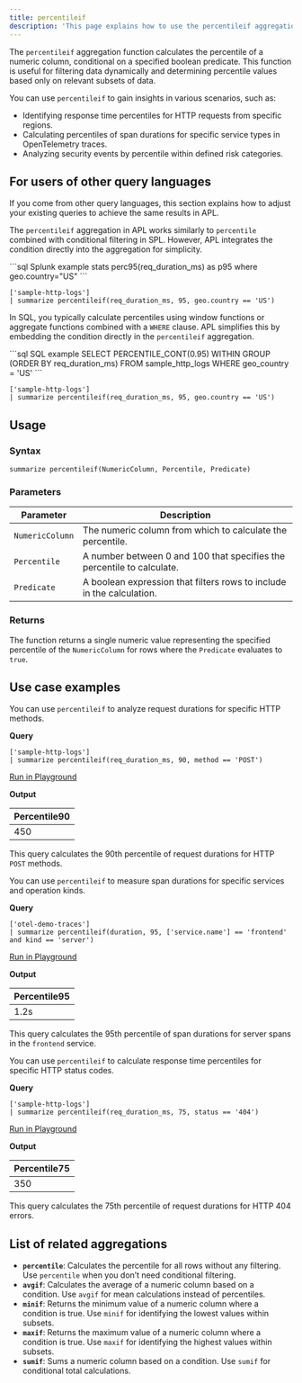 ```yaml
---
title: percentileif
description: 'This page explains how to use the percentileif aggregation function in APL.'
---
```


The `percentileif` aggregation function calculates the percentile of a numeric column, conditional on a specified boolean predicate. This function is useful for filtering data dynamically and determining percentile values based only on relevant subsets of data.

You can use `percentileif` to gain insights in various scenarios, such as:

- Identifying response time percentiles for HTTP requests from specific regions.
- Calculating percentiles of span durations for specific service types in OpenTelemetry traces.
- Analyzing security events by percentile within defined risk categories.

## For users of other query languages

If you come from other query languages, this section explains how to adjust your existing queries to achieve the same results in APL.

<AccordionGroup>
<Accordion title="Splunk SPL users">

The `percentileif` aggregation in APL works similarly to `percentile` combined with conditional filtering in SPL. However, APL integrates the condition directly into the aggregation for simplicity.

<CodeGroup>
```sql Splunk example
stats perc95(req_duration_ms) as p95 where geo.country="US"
```

```kusto APL equivalent
['sample-http-logs']
| summarize percentileif(req_duration_ms, 95, geo.country == 'US')
```
</CodeGroup>

</Accordion>
<Accordion title="ANSI SQL users">

In SQL, you typically calculate percentiles using window functions or aggregate functions combined with a `WHERE` clause. APL simplifies this by embedding the condition directly in the `percentileif` aggregation.

<CodeGroup>
```sql SQL example
SELECT PERCENTILE_CONT(0.95) WITHIN GROUP (ORDER BY req_duration_ms)
FROM sample_http_logs
WHERE geo_country = 'US'
```

```kusto APL equivalent
['sample-http-logs']
| summarize percentileif(req_duration_ms, 95, geo.country == 'US')
```
</CodeGroup>

</Accordion>
</AccordionGroup>

## Usage

### Syntax

```kusto
summarize percentileif(NumericColumn, Percentile, Predicate)
```

### Parameters

| Parameter       | Description                                                                                                  |
|------------------|--------------------------------------------------------------------------------------------------------------|
| `NumericColumn` | The numeric column from which to calculate the percentile.                                                   |
| `Percentile`    | A number between 0 and 100 that specifies the percentile to calculate.                                        |
| `Predicate`     | A boolean expression that filters rows to include in the calculation.                                         |

### Returns

The function returns a single numeric value representing the specified percentile of the `NumericColumn` for rows where the `Predicate` evaluates to `true`.

## Use case examples

<Tabs>
<Tab title="Log analysis">

You can use `percentileif` to analyze request durations for specific HTTP methods.

**Query**

```kusto
['sample-http-logs']
| summarize percentileif(req_duration_ms, 90, method == 'POST')
```

[Run in Playground](https://play.axiom.co/axiom-play-qf1k/explorer?initForm=%7B%22apl%22%3A%22%5B%27sample-http-logs%27%5D%20%7C%20summarize%20percentileif%28req_duration_ms%2C%2090%2C%20method%20%3D%3D%20%27POST%27%29%22%7D)

**Output**

| Percentile90 |
|--------------|
| 450          |

This query calculates the 90th percentile of request durations for HTTP `POST` methods.

</Tab>
<Tab title="OpenTelemetry traces">

You can use `percentileif` to measure span durations for specific services and operation kinds.

**Query**

```kusto
['otel-demo-traces']
| summarize percentileif(duration, 95, ['service.name'] == 'frontend' and kind == 'server')
```

[Run in Playground](https://play.axiom.co/axiom-play-qf1k/explorer?initForm=%7B%22apl%22%3A%22%5B%27otel-demo-traces%27%5D%20%7C%20summarize%20percentileif%28duration%2C%2095%2C%20%5B%27service.name%27%5D%20%3D%3D%20%27frontend%27%20and%20kind%20%3D%3D%20%27server%27%29%22%7D)

**Output**

| Percentile95  |
|---------------|
| 1.2s          |

This query calculates the 95th percentile of span durations for server spans in the `frontend` service.

</Tab>
<Tab title="Security logs">

You can use `percentileif` to calculate response time percentiles for specific HTTP status codes.

**Query**

```kusto
['sample-http-logs']
| summarize percentileif(req_duration_ms, 75, status == '404')
```

[Run in Playground](https://play.axiom.co/axiom-play-qf1k/explorer?initForm=%7B%22apl%22%3A%22%5B%27sample-http-logs%27%5D%20%7C%20summarize%20percentileif%28req_duration_ms%2C%2075%2C%20status%20%3D%3D%20%27404%27%29%22%7D)

**Output**

| Percentile75 |
|--------------|
| 350          |

This query calculates the 75th percentile of request durations for HTTP 404 errors.

</Tab>
</Tabs>

## List of related aggregations

- **`percentile`**: Calculates the percentile for all rows without any filtering. Use `percentile` when you don’t need conditional filtering.
- **`avgif`**: Calculates the average of a numeric column based on a condition. Use `avgif` for mean calculations instead of percentiles.
- **`minif`**: Returns the minimum value of a numeric column where a condition is true. Use `minif` for identifying the lowest values within subsets.
- **`maxif`**: Returns the maximum value of a numeric column where a condition is true. Use `maxif` for identifying the highest values within subsets.
- **`sumif`**: Sums a numeric column based on a condition. Use `sumif` for conditional total calculations.